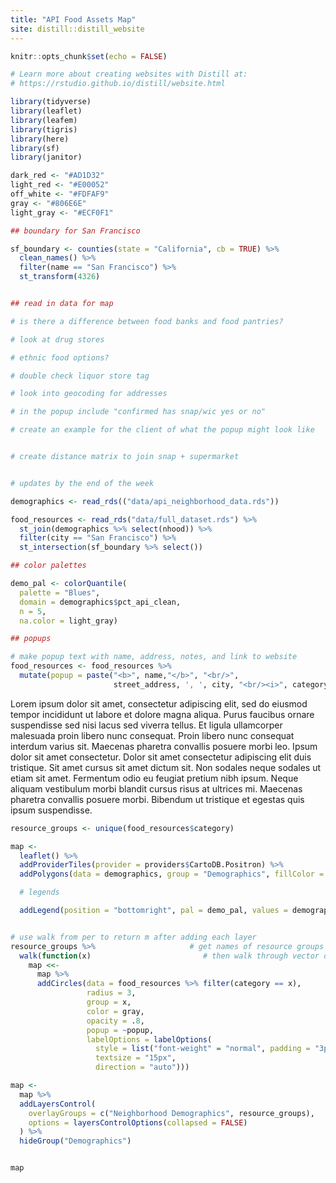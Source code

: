 ```yaml
---
title: "API Food Assets Map"
site: distill::distill_website
---
```


```r
knitr::opts_chunk$set(echo = FALSE)

# Learn more about creating websites with Distill at:
# https://rstudio.github.io/distill/website.html

```

```r
library(tidyverse)
library(leaflet)
library(leafem)
library(tigris)
library(here)
library(sf)
library(janitor)
```

```r
dark_red <- "#AD1D32"
light_red <- "#E00052"
off_white <- "#FDFAF9"
gray <- "#806E6E"
light_gray <- "#ECF0F1"
```

```r
## boundary for San Francisco

sf_boundary <- counties(state = "California", cb = TRUE) %>%
  clean_names() %>%
  filter(name == "San Francisco") %>%
  st_transform(4326)


## read in data for map

# is there a difference between food banks and food pantries?

# look at drug stores

# ethnic food options?

# double check liquor store tag

# look into geocoding for addresses

# in the popup include "confirmed has snap/wic yes or no"

# create an example for the client of what the popup might look like


# create distance matrix to join snap + supermarket


# updates by the end of the week

demographics <- read_rds(("data/api_neighborhood_data.rds"))

food_resources <- read_rds("data/full_dataset.rds") %>%
  st_join(demographics %>% select(nhood)) %>%
  filter(city == "San Francisco") %>%
  st_intersection(sf_boundary %>% select())

```

```r

## color palettes

demo_pal <- colorQuantile(
  palette = "Blues",
  domain = demographics$pct_api_clean,
  n = 5,
  na.color = light_gray)

## popups

# make popup text with name, address, notes, and link to website
food_resources <- food_resources %>% 
  mutate(popup = paste("<b>", name,"</b>", "<br/>",
                       street_address, ', ', city, "<br/><i>", category, " in ", nhood, "</i>", sep=''))

```

Lorem ipsum dolor sit amet, consectetur adipiscing elit, sed do eiusmod tempor incididunt ut labore et dolore magna aliqua. Purus faucibus ornare suspendisse sed nisi lacus sed viverra tellus. Et ligula ullamcorper malesuada proin libero nunc consequat. Proin libero nunc consequat interdum varius sit. Maecenas pharetra convallis posuere morbi leo. Ipsum dolor sit amet consectetur. Dolor sit amet consectetur adipiscing elit duis tristique. Sit amet cursus sit amet dictum sit. Non sodales neque sodales ut etiam sit amet. Fermentum odio eu feugiat pretium nibh ipsum. Neque aliquam vestibulum morbi blandit cursus risus at ultrices mi. Maecenas pharetra convallis posuere morbi. Bibendum ut tristique et egestas quis ipsum suspendisse.

```r
resource_groups <- unique(food_resources$category)

map <- 
  leaflet() %>% 
  addProviderTiles(provider = providers$CartoDB.Positron) %>%
  addPolygons(data = demographics, group = "Demographics", fillColor = ~demo_pal(pct_api_clean), color = gray, weight = 1, fillOpacity = .8) %>%

  # legends

  addLegend(position = "bottomright", pal = demo_pal, values = demographics$pct_api_clean, opacity = .8, title = "% Asian or Pacific Islander<br>ACS 2019 (5-year)", group = "Neighborhood Demographics") 


# use walk from per to return m after adding each layer
resource_groups %>%                     # get names of resource groups
  walk(function(x)                         # then walk through vector of names one at a time
    map <<- 
      map %>% 
      addCircles(data = food_resources %>% filter(category == x),
                 radius = 3,
                 group = x,
                 color = gray,
                 opacity = .8,
                 popup = ~popup,
                 labelOptions = labelOptions(
                   style = list("font-weight" = "normal", padding = "3px 8px", "color" = gray),
                   textsize = "15px",
                   direction = "auto")))

map <- 
  map %>% 
  addLayersControl(
    overlayGroups = c("Neighborhood Demographics", resource_groups),
    options = layersControlOptions(collapsed = FALSE)
  ) %>%
  hideGroup("Demographics")


map


```

